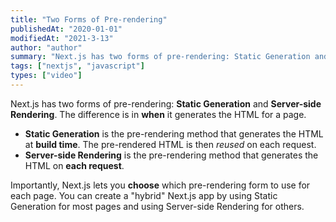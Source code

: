 ```yaml
---
title: "Two Forms of Pre-rendering"
publishedAt: "2020-01-01"
modifiedAt: "2021-3-13"
author: "author"
summary: "Next.js has two forms of pre-rendering: Static Generation and Server-side Rendering..."
tags: ["nextjs", "javascript"]
types: ["video"]
---
```


Next.js has two forms of pre-rendering: **Static Generation** and **Server-side Rendering**. The difference is in **when** it generates the HTML for a page.

- **Static Generation** is the pre-rendering method that generates the HTML at **build time**. The pre-rendered HTML is then _reused_ on each request.
- **Server-side Rendering** is the pre-rendering method that generates the HTML on **each request**.

Importantly, Next.js lets you **choose** which pre-rendering form to use for each page. You can create a "hybrid" Next.js app by using Static Generation for most pages and using Server-side Rendering for others.
